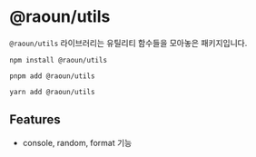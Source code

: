 
<Meta title="Utils" />

# @raoun/utils

`@raoun/utils` 라이브러리는 유틸리티 함수들을 모아놓은 패키지입니다.

```shell
npm install @raoun/utils
```

```shell
pnpm add @raoun/utils
```

```shell
yarn add @raoun/utils
```

## Features

- console, random, format 기능
